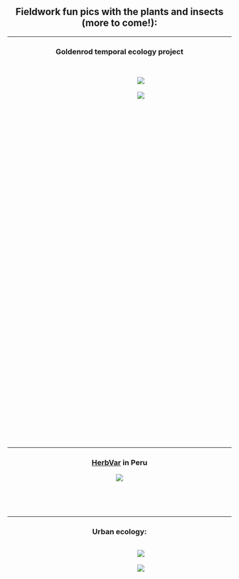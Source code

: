 <br />
<br />
<style>
.column-left{
  float: left;
  width: 52%;
  text-align: left;
}
.column-center{
  display: inline-block;
  width: 33%;
  text-align: center;
}
.column-right{
  float: right;
  width: 46%;
  text-align: center;
}
.vscroll-plot {
    width: 600px;
    height: 800px;
    overflow-y: scroll;
    overflow-x: hidden;
}
</style>

<center>
## **Fieldwork fun pics with the plants and insects (more to come!):**

***********************************************************************************

### Goldenrod temporal ecology project
<div class="vscroll-plot">
<br />
![](~/GitHub/dbturner.github.io/pics/herbivorycages2019.jpg)
<br />
<br />
![](~/GitHub/dbturner.github.io/pics/goldenrodgarden2019.jpg)
<br />
<br />
</div>
<br />
<br />

***********************************************************************************

### [HerbVar](https://wetzellab.com/herbvar/) in Peru
![](~/GitHub/dbturner.github.io/pics/solanaceaeHerbvar2019.jpg) 
<br />
<br />

<br />
<br />

***********************************************************************************

### Urban ecology: 
<div class="vscroll-plot">
![](~/GitHub/dbturner.github.io/pics/farm512017.jpg)
<br />
<br />
![](~/GitHub/dbturner.github.io/pics/finquita2017.jpg)
<br />
<br />
</div>
